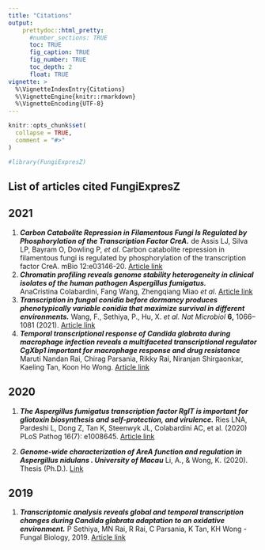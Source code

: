 ```yaml
---
title: "Citations"
output:
    prettydoc::html_pretty:
      #number_sections: TRUE
      toc: TRUE
      fig_caption: TRUE
      fig_number: TRUE
      toc_depth: 2
      float: TRUE
vignette: >
  %\VignetteIndexEntry{Citations}
  %\VignetteEngine{knitr::rmarkdown}
  %\VignetteEncoding{UTF-8}
---
```


```r
knitr::opts_chunk$set(
  collapse = TRUE,
  comment = "#>"
)
```

```r
#library(FungiExpresZ)
```

## List of articles cited FungiExpresZ

## 2021

1.  ***Carbon Catabolite Repression in Filamentous Fungi Is Regulated by Phosphorylation of the Transcription Factor CreA.*** de Assis LJ, Silva LP, Bayram O, Dowling P, *et al*. Carbon catabolite repression in filamentous fungi is regulated by phosphorylation of the transcription factor CreA. mBio 12:e03146-20. [Article link](https://doi.org/10.1128/mBio.03146-20.){target="_blank"}
2.  ***Chromatin profiling reveals genome stability heterogeneity in clinical isolates of the human pathogen Aspergillus fumigatus.*** AnaCristina Colabardini, Fang Wang, Zhengqiang Miao *et al*. [Article link](https://www.biorxiv.org/content/10.1101/2021.04.19.440431v1.full)
3.  ***Transcription in fungal conidia before dormancy produces phenotypically variable conidia that maximize survival in different environments.*** Wang, F., Sethiya, P., Hu, X. *et al. Nat Microbiol* **6,** 1066--1081 (2021). [Article link](https://doi.org/10.1038/s41564-021-00922-y)
4.  ***Temporal transcriptional response of Candida glabrata during macrophage infection reveals a multifaceted transcriptional regulator CgXbp1 important for macrophage response and drug resistance*** Maruti Nandan Rai, Chirag Parsania, Rikky Rai, Niranjan Shirgaonkar, Kaeling Tan, Koon Ho Wong. [Article link](https://doi.org/10.1101/2021.09.28.462173)

## 2020

1.  ***The Aspergillus fumigatus transcription factor RglT is important for gliotoxin biosynthesis and self-protection, and virulence.*** Ries LNA, Pardeshi L, Dong Z, Tan K, Steenwyk JL, Colabardini AC, et al. (2020) PLoS Pathog 16(7): e1008645. [Article link](https://doi.org/10.1371/journal.ppat.1008645){target="_blank"}

2.  ***Genome-wide characterization of AreA function and regulation in Aspergillus nidulans . University of Macau*** Li, A., & Wong, K. (2020). Thesis (Ph.D.). [Link](https://umlibrary.primo.exlibrisgroup.com/permalink/853UOM_INST/1ug6ab4/alma991009890287006306){target="_blank"}

## 2019

1.  ***Transcriptomic analysis reveals global and temporal transcription changes during Candida glabrata adaptation to an oxidative environment.*** P Sethiya, MN Rai, R Rai, C Parsania, K Tan, KH Wong - Fungal Biology, 2019. [Article link](https://www.sciencedirect.com/science/article/pii/S1878614619301795){target="_blank"}
